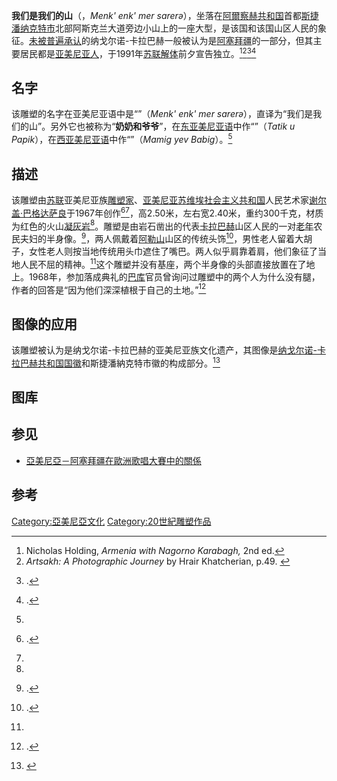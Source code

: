 {{Infobox artwork
| title              = 我们是我们的山<br />{{lang|hy|Մենք ենք մեր սարերը}}
| image_file         = 2014 Stepanakert, Monument My i Nasze Góry (02).jpg
| painting_alignment = right
| image_size         = 300px
| artist             = [[谢尔盖·巴格达萨良|谢尔盖·巴格达萨良]]
| year               = 1967
| type               = [[石雕|石雕]]
| material           = 火山[[凝灰岩|凝灰岩]]
| city               = {{flag|阿爾察赫}}[[斯捷潘納克特|斯捷潘納克特]]
| pushpin_map        = Nagorno-Karabakh Republic
| latitude           = 39.8371
| longitude          = 46.7698
}}
'''我们是我们的山'''（{{lang-hy|Մենք ենք, մեր սարերը}}，''Menk' enk' mer sarerə''），坐落在[[阿爾察赫共和国|阿爾察赫共和国]]首都[[斯捷潘納克特|斯捷潘纳克特市]]北部阿斯克兰大道旁边小山上的一座大型{{le|纪念性雕塑|Monumental sculpture}}，是该国和该国山区人民的象征。[[有限承认国家列表|未被普遍承认]]的纳戈尔诺-卡拉巴赫一般被认为是[[阿塞拜疆|阿塞拜疆]]的一部分，但其主要居民都是[[亚美尼亚人|亚美尼亚人]]，于1991年[[苏联解体|苏联解体]]前夕宣告独立。<ref>Nicholas Holding, ''Armenia with Nagorno Karabagh,'' 2nd ed. </ref><ref>''Artsakh: A Photographic Journey'' by Hrair Khatcherian, p.49. {{Listed Invalid ISBN|0-9697620-0-7}}</ref><ref name="petit_futé">{{Citebook|author=Dominique Auzias et Jean-Paul Labourdette|title=Arménie|publisher=Le Petit Futé|location=Paris|year=2009|pages=270|isbn=}}{{Listed Invalid ISBN|978-274692534}}.</ref><ref name="holding">{{Citebook|language=en|author=Nicholas Holding|title=Armenia and Nagorno-Karabagh|publisher=Bradt Travel Guides|year=2006|pages=210|isbn=9781841621630}}.</ref>

== 名字 ==
该雕塑的名字在亚美尼亚语中是“{{lang|hy|Մենք ենք, մեր սարերը}}”（''Menk' enk' mer sarerə''），直译为“我们是我们的山”。另外它也被称为“'''奶奶和爷爷'''”，在[[东亚美尼亚语|东亚美尼亚语]]中作“{{lang|hy|Տատիկ ու Պապիկ}}”（''Tatik u Papik''），在[[西亚美尼亚语|西亚美尼亚语]]中作“{{lang|hy|Մամիկ և Պապիկ}}”（''Mamig yev Babig''）。<ref name="holding"/>

== 描述 ==
该雕塑由[[苏联|苏联]]亚美尼亚族[[雕塑家|雕塑家]]、[[亚美尼亚苏维埃社会主义共和国|亚美尼亚苏维埃社会主义共和国]]人民艺术家[[谢尔盖·巴格达萨良|谢尔盖·巴格达萨良]]于1967年创作<ref name="khatcherian">{{Citeweb|language=en|author=Hrair Khatcherian|title=Artsakh: A Photographic Journey|publisher=Eastern Prelacy of the Armenian Apostolic Church of America|year=1997|pages=49|isbn=0-9697620-0-7}}.</ref><ref name="holding"/>，高2.50米，左右宽2.40米，重约300千克，材质为红色的火山[[凝灰岩|凝灰岩]]<ref name="petit_futé"/>。雕塑是由岩石凿出的代表[[卡拉巴赫|卡拉巴赫]]山区人民的一对[[老年|老年]]农民夫妇的半身像。<ref name="lonely_planet">{{Citeweb|language=en|author=Georgia, Armenia & Azerbaijan|title=Armenia and Nagorno-Karabagh|publisher=Lonely Planet|year=2008|pages=303|isbn=978-1741044775}}.</ref>，两人佩戴着[[阿勒山|阿勒山]]山区的传统头饰<ref name="mouradian">{{Citeweb|author=Claire Mouradian|title=De Staline à Gorbatchev : histoire d'une république soviétique, l'Arménie|publisher=Ramsay|location=Paris|year=1979|pages=15|isbn=978-2859568375}}.</ref>，男性老人留着大胡子，女性老人则按当地传统用头巾遮住了嘴巴。两人似乎肩靠着肩，他们象征了当地人民不屈的精神。<ref name="lonely_planet"/>这个雕塑并没有基座，两个半身像的头部直接放置在了地上。1968年，参加落成典礼的[[巴库|巴库]]官员曾询问过雕塑中的两个人为什么没有腿，作者的回答是“因为他们深深植根于自己的土地。”<ref>{{Cite web|url=http://www.amis-du-karabagh.com/historique.htm|title=Le Karabagh — Historique|publisher=Amis du Karabagh|accessdate=2012-11-26|deadurl=yes|archiveurl=https://web.archive.org/web/20100916202328/http://www.amis-du-karabagh.com/historique.htm|archivedate=2010-09-16}}.</ref>

== 图像的应用 ==
该雕塑被认为是纳戈尔诺-卡拉巴赫的亚美尼亚族文化遗产，其图像是[[纳戈尔诺-卡拉巴赫共和国国徽|纳戈尔诺-卡拉巴赫共和国国徽]]和斯捷潘納克特市徽的构成部分。<ref>{{Cite web |url=http://www.haut-karabagh.com/?p=163 |title=Coat of Arms |access-date=2015-09-10 |archive-url=https://web.archive.org/web/20110711150352/http://www.haut-karabagh.com/?p=163 |archive-date=2011-07-11 |dead-url=yes }}</ref>

== 图库 ==
{{multiple image
| align  = center
| image1 = Coat of arms of Artsakh.svg
| width1 = 222
| caption1 = [[纳戈尔诺-卡拉巴赫共和国国徽|纳戈尔诺-卡拉巴赫共和国国徽]]
| image2 = Coat of Arms of Stepanakert.gif
| width2 = 146
| caption2 = [[斯捷潘納克特|斯捷潘納克特]]市徽
| image3 = AM 25 dram Ag 1994 Artsakh b.png
| width3 = 200
| caption3 = [[亚美尼亚|亚美尼亚]]1994年纪念币“[[阿尔察赫|阿尔察赫]]”
| image4 = Nagorno 5 dram 2.jpg
| width4 = 394
| caption4 = 纳戈尔诺-卡拉巴赫共和国5[[纳戈尔诺-卡拉巴赫德拉姆|德拉姆]]硬币
}}

== 参见 ==
* [[亞美尼亞－阿塞拜疆在歐洲歌唱大賽中的關係|亞美尼亞－阿塞拜疆在歐洲歌唱大賽中的關係]]

== 参考 ==
{{Reflist}}

{{Commons category|We Are Our Mountains}}

[[Category:亞美尼亞文化|Category:亞美尼亞文化]]
[[Category:20世紀雕塑作品|Category:20世紀雕塑作品]]